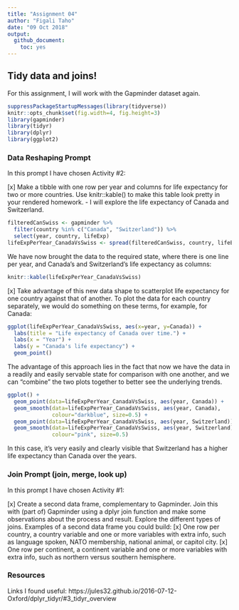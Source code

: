 ```yaml
---
title: "Assignment 04"
author: "Figali Taho" 
date: "09 Oct 2018"
output:
  github_document:
    toc: yes
---
```


## Tidy data and joins!

For this assignment, I will work with the Gapminder dataset again. 

```r
suppressPackageStartupMessages(library(tidyverse))
knitr::opts_chunk$set(fig.width=4, fig.height=3)
library(gapminder)
library(tidyr)
library(dplyr)
library(ggplot2)
```

### Data Reshaping Prompt
In this prompt I have chosen Activity #2:

[x] Make a tibble with one row per year and columns for life expectancy for two or more countries. Use knitr::kable() to make this table look pretty in your rendered homework. 
- I will explore the life expectancy of Canada and Switzerland. 
```r
filteredCanSwiss <- gapminder %>%
  filter(country %in% c("Canada", "Switzerland")) %>%
  select(year, country, lifeExp)
lifeExpPerYear_CanadaVsSwiss <- spread(filteredCanSwiss, country, lifeExp)
```

We have now brought the data to the required state, where there is one line per year, and Canada's and Switzerland's life expectancy as columns:
```r
knitr::kable(lifeExpPerYear_CanadaVsSwiss)
```

[x] Take advantage of this new data shape to scatterplot life expectancy for one country against that of another.
To plot the data for each country separately, we would do something on these terms, for example, for Canada:
```r
ggplot(lifeExpPerYear_CanadaVsSwiss, aes(x=year, y=Canada)) +
  labs(title = "Life expectancy of Canada over time.") +
  labs(x = "Year") + 
  labs(y = "Canada's life expectancy") +
  geom_point()
```

The advantage of this approach lies in the fact that now we have the data in a readily and easily servable state for comparison with one another, and we can "combine" the two plots together to better see the underlying trends. 
```r
ggplot() +
  geom_point(data=lifeExpPerYear_CanadaVsSwiss, aes(year, Canada)) + 
  geom_smooth(data=lifeExpPerYear_CanadaVsSwiss, aes(year, Canada), 
              colour="darkblue", size=0.5) + 
  geom_point(data=lifeExpPerYear_CanadaVsSwiss, aes(year, Switzerland)) + 
  geom_smooth(data=lifeExpPerYear_CanadaVsSwiss, aes(year, Switzerland), 
              colour="pink", size=0.5)
```
In this case, it's very easily and clearly visible that Switzerland has a higher life expectancy than Canada over the years.

### Join Prompt (join, merge, look up)
In this prompt I have chosen Activity #1:

[x] Create a second data frame, complementary to Gapminder. Join this with (part of) Gapminder using a dplyr join function and make some observations about the process and result. Explore the different types of joins. Examples of a second data frame you could build: 
[x] One row per country, a country variable and one or more variables with extra info, such as language spoken, NATO membership, national animal, or capitol city.
[x] One row per continent, a continent variable and one or more variables with extra info, such as northern versus southern hemisphere.



### Resources



Links I found useful:
https://jules32.github.io/2016-07-12-Oxford/dplyr_tidyr/#3_tidyr_overview
